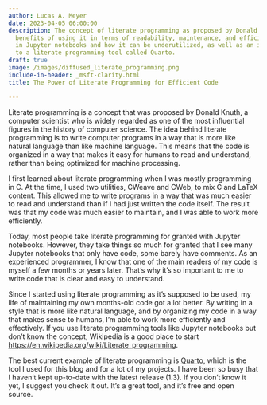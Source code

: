 ```yaml
---
author: Lucas A. Meyer
date: 2023-04-05 06:00:00
description: The concept of literate programming as proposed by Donald Knuth, the
  benefits of using it in terms of readability, maintenance, and efficiency, its implementation
  in Jupyter notebooks and how it can be underutilized, as well as an introduction
  to a literate programming tool called Quarto.
draft: true
image: /images/diffused_literate_programming.png
include-in-header: _msft-clarity.html
title: The Power of Literate Programming for Efficient Code

---
```


Literate programming is a concept that was proposed by Donald Knuth, a computer scientist who is widely regarded as one of the most influential figures in the history of computer science. The idea behind literate programming is to write computer programs in a way that is more like natural language than like machine language. This means that the code is organized in a way that makes it easy for humans to read and understand, rather than being optimized for machine processing.

I first learned about literate programming when I was mostly programming in C. At the time, I used two utilities, CWeave and CWeb, to mix C and LaTeX content. This allowed me to write programs in a way that was much easier to read and understand than if I had just written the code itself. The result was that my code was much easier to maintain, and I was able to work more efficiently.

Today, most people take literate programming for granted with Jupyter notebooks. However, they take things so much for granted that I see many Jupyter notebooks that only have code, some barely have comments. As an experienced programmer, I know that one of the main readers of my code is myself a few months or years later. That's why it's so important to me to write code that is clear and easy to understand.

Since I started using literate programming as it's supposed to be used, my life of maintaining my own months-old code got a lot better. By writing in a style that is more like natural language, and by organizing my code in a way that makes sense to humans, I'm able to work more efficiently and effectively. If you use literate programming tools like Jupyter notebooks but don't know the concept, Wikipedia is a good place to start <https://en.wikipedia.org/wiki/Literate_programming>.

The best current example of literate programming is [Quarto](https://www.quarto.org), which is the tool I used for this blog and for a lot of my projects. I have been so busy that I haven't kept up-to-date with the latest release (1.3). If you don't know it yet, I suggest you check it out. It's a great tool, and it's free and open source.